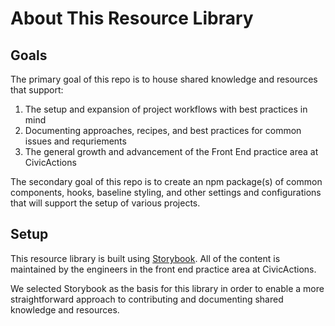 
<Meta title="Welcome" />

# About This Resource Library

## Goals

The primary goal of this repo is to house shared knowledge and resources that support:

1. The setup and expansion of project workflows with best practices in mind
2. Documenting approaches, recipes, and best practices for common issues and requriements
3. The general growth and advancement of the Front End practice area at CivicActions

The secondary goal of this repo is to create an npm package(s) of common components, hooks, baseline styling, and other settings and configurations that will support the setup of various projects.

## Setup

This resource library is built using [Storybook](https://storybook.js.org/). All of the content is maintained by the engineers in the front end practice area at CivicActions.

We selected Storybook as the basis for this library in order to enable a more straightforward approach to contributing and documenting shared knowledge and resources.
